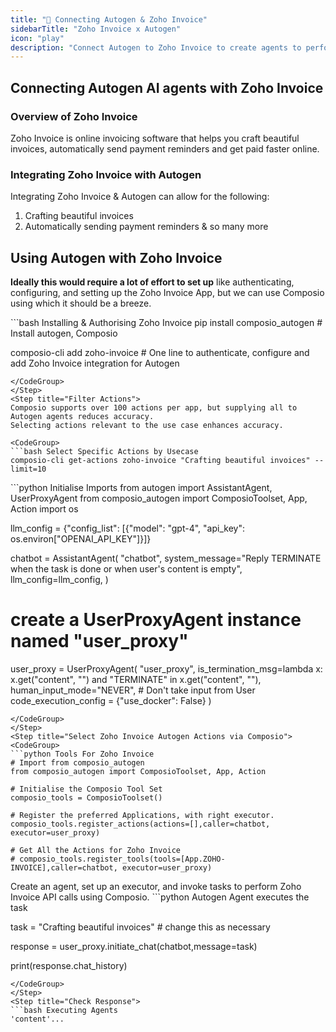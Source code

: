 ```yaml
---
title: "🚀 Connecting Autogen & Zoho Invoice"
sidebarTitle: "Zoho Invoice x Autogen"
icon: "play"
description: "Connect Autogen to Zoho Invoice to create agents to perform tasks using natural language"
---
```


## Connecting Autogen AI agents with Zoho Invoice

### Overview of Zoho Invoice

Zoho Invoice is online invoicing software that helps you craft beautiful invoices, automatically send payment reminders and get paid faster online.

### Integrating Zoho Invoice with Autogen

Integrating Zoho Invoice & Autogen can allow for the following:

1. Crafting beautiful invoices
2. Automatically sending payment reminders
& so many more

## Using Autogen with Zoho Invoice

<Steps>
<Step title="Setting Up the Environment">

**Ideally this would require a lot of effort to set up** like authenticating, configuring, and setting up the Zoho Invoice App, but we can use Composio using which it should be a breeze.

<CodeGroup>
```bash Installing & Authorising Zoho Invoice
pip install composio_autogen # Install autogen, Composio 

composio-cli add zoho-invoice # One line to authenticate, configure and add Zoho Invoice integration for Autogen
```
</CodeGroup>
</Step>
<Step title="Filter Actions">
Composio supports over 100 actions per app, but supplying all to Autogen agents reduces accuracy.
Selecting actions relevant to the use case enhances accuracy.

<CodeGroup>
```bash Select Specific Actions by Usecase
composio-cli get-actions zoho-invoice "Crafting beautiful invoices" --limit=10
```
</CodeGroup>

</Step>
<Step title="Import Base Packages">

<CodeGroup>
```python Initialise Imports
from autogen import AssistantAgent, UserProxyAgent
from composio_autogen import ComposioToolset, App, Action
import os

llm_config = {"config_list": [{"model": "gpt-4", "api_key": os.environ["OPENAI_API_KEY"]}]}

chatbot = AssistantAgent(
    "chatbot",
    system_message="Reply TERMINATE when the task is done or when user's content is empty",
    llm_config=llm_config,
)

# create a UserProxyAgent instance named "user_proxy"
user_proxy = UserProxyAgent(
    "user_proxy",
    is_termination_msg=lambda x: x.get("content", "") and "TERMINATE" in x.get("content", ""),
    human_input_mode="NEVER", # Don't take input from User
    code_execution_config = {"use_docker": False}
)
```
</CodeGroup>
</Step>
<Step title="Select Zoho Invoice Autogen Actions via Composio">
<CodeGroup>
```python Tools For Zoho Invoice
# Import from composio_autogen
from composio_autogen import ComposioToolset, App, Action

# Initialise the Composio Tool Set
composio_tools = ComposioToolset()

# Register the preferred Applications, with right executor. 
composio_tools.register_actions(actions=[],caller=chatbot, executor=user_proxy)

# Get All the Actions for Zoho Invoice
# composio_tools.register_tools(tools=[App.ZOHO-INVOICE],caller=chatbot, executor=user_proxy) 
```
</CodeGroup>
</Step>
<Step title="Execute the Agent">
Create an agent, set up an executor, and invoke tasks to perform Zoho Invoice API calls using Composio. 
<CodeGroup>
```python Autogen Agent executes the task

task = "Crafting beautiful invoices" # change this as necessary

response = user_proxy.initiate_chat(chatbot,message=task)

print(response.chat_history)
```
</CodeGroup>
</Step>
<Step title="Check Response">
```bash Executing Agents
'content'...
```
</Step>
</Steps>
